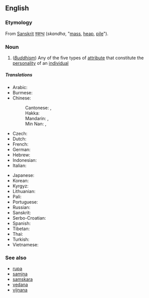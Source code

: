 ==English==

===Etymology===
From [[Sanskrit#Proper_noun|Sanskrit]] [[स्कन्ध]] (''skandha'', "[[mass#Etymology 1|mass]], [[heap]], [[pile#Etymology 3|pile]]"). 

===Noun===
{{wikipedia}}
{{en-noun}}

#(''[[Buddhism]]'') Any of the five types of [[attribute]] that constitute the [[personality]] of an [[individual]]

=====Translations=====
{{trans-top|Any of the five aspects constituting the sentient being in Buddhism}}
* Arabic: {{t|ar|[[سكاندا]]|tr=skāndā}}
* Burmese: {{t|my|ခန္ဒာ|tr=hkanda}}
* Chinese:
*: Cantonese: {{t|yue|蘊}}, {{t|yue|蕴|tr=wan<sup>3</sup>}}
*: Hakka: {{t|hak|蘊|tr=vún}}
*: Mandarin: {{t+|cmn|蘊}}, {{t+|cmn|蕴|tr=yùn}}
*: Min Nan: {{t|nan|蘊}}, {{t|nan|蕴|tr=un}}
* Czech: {{t|cs|skandha}}
* Dutch: {{t|nl|[[khandha]]}}
* French: {{t|fr|skandha}}
* German: {{t|de|skandha}}
* Hebrew: {{t|he|[[סקנדה]]|tr=sqandah}}
* Indonesian: {{t|id|khandha}}
* Italian: {{t|it|[[aggregato]]}}
{{trans-mid}}
* Japanese: {{t+|ja|蘊|tr=[[うん#Kanji_reading|うん]], un}}
* Korean: {{t+|ko|온|tr=on}}
* Kyrgyz: {{t|ky|скандха|tr=skandha|sc=Cyrl}}
* Lithuanian: {{t|lt|skandha}}
* Pali: {{t|pi|khandha}}
* Portuguese: {{t|pt|[[agregado#Portuguese|agregado]]}}
* Russian: {{t|ru|[[скандх]]|tr=skandh}}
* Sanskrit: {{t|sa|स्कन्ध|tr=skandha}}
* Serbo-Croatian: {{t|sh|скупина|tr=skupina}}
* Spanish: {{t|es|[[agregado#Spanish|agregado]]}}
* Tibetan: {{t|bo|ཕུང་པོ་|tr=phungpo}}
* Thai: {{t|th|[[ขันธ์]]|tr=k̄hạnṭh}}
* Turkish: {{t|tr|skandha}}
* Vietnamese: {{t|vi|[[uẩn]]}}
{{trans-bottom}}

===See also===
*[[rupa]]
*[[samjna]]
*[[samskara]]
*[[vedana]]
*[[vijnana]]